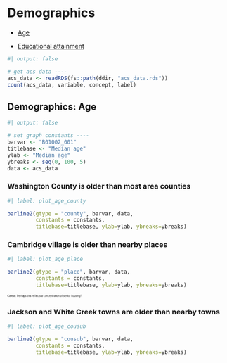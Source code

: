# Demographics

- [Age](#demographics-age)

- [Educational attainment](#demographics-educational-attainment)


```r
#| output: false

# get acs data ----
acs_data <- readRDS(fs::path(ddir, "acs_data.rds"))
count(acs_data, variable, concept, label)

```


## Demographics: Age

```r
#| output: false

# set graph constants ----
barvar <- "B01002_001"
titlebase <- "Median age"
ylab <- "Median age"
ybreaks <- seq(0, 100, 5)
data <- acs_data

```


### Washington County is older than most area counties


```r
#| label: plot_age_county

barline2(gtype = "county", barvar, data,
         constants = constants,
         titlebase=titlebase, ylab=ylab, ybreaks=ybreaks)

```

### Cambridge village is older than nearby places

```r
#| label: plot_age_place

barline2(gtype = "place", barvar, data,
         constants = constants,
         titlebase=titlebase, ylab=ylab, ybreaks=ybreaks)

```

::: {style="font-size: 0.4em;"}
Caveat: Perhaps this reflects a concentration of senior housing?
:::


### Jackson and White Creek towns are older than nearby towns

```r
#| label: plot_age_cousub

barline2(gtype = "cousub", barvar, data,
         constants = constants,
         titlebase=titlebase, ylab=ylab, ybreaks=ybreaks)

```


